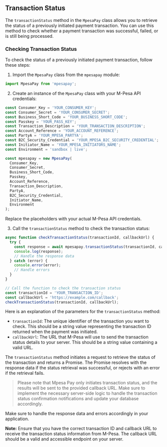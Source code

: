 ## Transaction Status

The `transactionStatus` method in the `MpesaPay` class allows you to retrieve the status of a previously initiated payment transaction. You can use this method to check whether a payment transaction was successful, failed, or is still being processed.

### Checking Transaction Status

To check the status of a previously initiated payment transaction, follow these steps:

1. Import the `MpesaPay` class from the `mpesapay` module:

```javascript
import MpesaPay from 'mpesapay';
```

2. Create an instance of the `MpesaPay` class with your M-Pesa API credentials:

```javascript
const Consumer_Key = 'YOUR_CONSUMER_KEY';
const Consumer_Secret = 'YOUR_CONSUMER_SECRET';
const Business_Short_Code = 'YOUR_BUSINESS_SHORT_CODE';
const Passkey = 'YOUR_PASS_KEY';
const Transaction_Description = 'YOUR_TRANSACTION_DESCRIPTION';
const Account_Reference = 'YOUR_ACCOUNT_REFERENCE';
const PartyA = 'YOUR_MPESA_PARTYA';
const B2C_Security_Credential = 'YOUR_MPESA_B2C_SECURITY_CREDENTIAL';
const Initiator_Name = 'YOUR_MPESA_INITIATORS_NAME';
const Environment = 'sandbox | live';

const mpesapay = new MpesaPay(
  Consumer_Key,
  Consumer_Secret,
  Business_Short_Code,
  Passkey,
  Account_Reference,
  Transaction_Description,
  PartyA,
  B2C_Security_Credential,
  Initiator_Name,
  Environment
);
```

Replace the placeholders with your actual M-Pesa API credentials.

3. Call the `transactionStatus` method to check the transaction status:

```javascript
async function checkTransactionStatus(transactionId, callbackUrl) {
  try {
    const response = await mpesapay.transactionStatus(transactionId, callbackUrl);
    console.log(response);
    // Handle the response data
  } catch (error) {
    console.error(error);
    // Handle errors
  }
}

// Call the function to check the transaction status
const transactionId = 'YOUR_TRANSACTION_ID';
const callbackUrl = 'https://example.com/callback';
checkTransactionStatus(transactionId, callbackUrl);
```

Here is an explanation of the parameters for the `transactionStatus` method:

- `transactionId`: The unique identifier of the transaction you want to check. This should be a string value representing the transaction ID returned when the payment was initiated.
- `callbackUrl`: The URL that M-Pesa will use to send the transaction status details to your server. This should be a string value containing a valid URL.

The `transactionStatus` method initiates a request to retrieve the status of the transaction and returns a Promise. The Promise resolves with the response data if the status retrieval was successful, or rejects with an error if the retrieval fails.

> Please note that Mpesa Pay only initiates transaction status, and the results will be sent to the provided callback URL. Make sure to implement the necessary server-side logic to handle the transaction status confirmation notifications and update your database accordingly.

Make sure to handle the response data and errors accordingly in your application.

**Note:** Ensure that you have the correct transaction ID and callback URL to receive the transaction status information from M-Pesa. The callback URL should be a valid and accessible endpoint on your server.